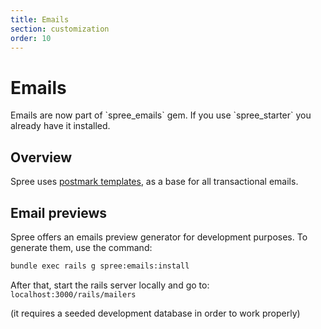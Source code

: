 ```yaml
---
title: Emails
section: customization
order: 10
---
```


# Emails

<Note>
Emails are now part of `spree_emails` gem. If you use `spree_starter` you already have it installed.
</Note>

## Overview

Spree uses [postmark templates](https://github.com/wildbit/postmark-templates), as a base for all transactional emails.

## Email previews

Spree offers an emails preview generator for development purposes. To generate them, use the command:

```bash
bundle exec rails g spree:emails:install
```

After that, start the rails server locally and go to: `localhost:3000/rails/mailers`

(it requires a seeded development database in order to work properly)
